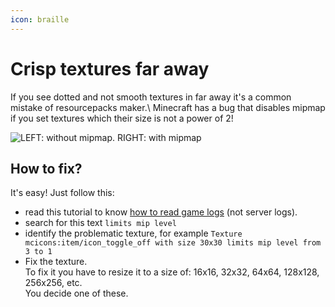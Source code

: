 ```yaml
---
icon: braille
---
```


# Crisp textures far away


<Warning>
If you see dotted and not smooth textures in far away it's a common mistake of resourcepacks maker.\
Minecraft has a bug that disables mipmap if you set textures which their size is not a power of 2!
</Warning>


![LEFT: without mipmap. RIGHT: with mipmap](</assets/images/image (129).png>)

## **How to fix?**

It's easy! Just follow this:

* read this tutorial to know [how to read game logs](identify-why-textures-are-not-shown.md) (not server logs).
* search for this text `limits mip level`
* identify the problematic texture, for example `Texture mcicons:item/icon_toggle_off with size 30x30 limits mip level from 3 to 1`
* Fix the texture. \
  To fix it you have to resize it to a size of: 16x16, 32x32, 64x64, 128x128, 256x256, etc.\
  You decide one of these.
